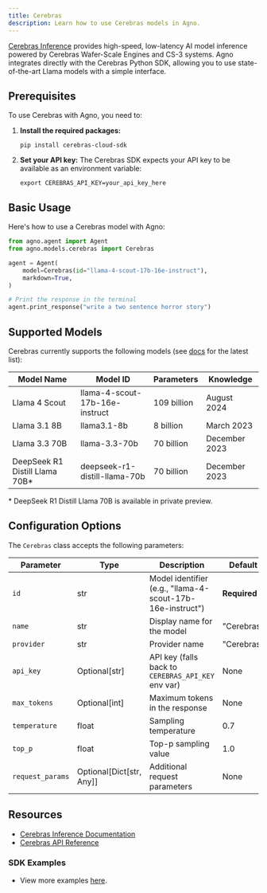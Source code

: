 ```yaml
---
title: Cerebras
description: Learn how to use Cerebras models in Agno.
---
```


[Cerebras Inference](https://inference-docs.cerebras.ai/introduction) provides high-speed, low-latency AI model inference powered by Cerebras Wafer-Scale Engines and CS-3 systems. Agno integrates directly with the Cerebras Python SDK, allowing you to use state-of-the-art Llama models with a simple interface.

## Prerequisites

To use Cerebras with Agno, you need to:

1. **Install the required packages:**
   ```shell
   pip install cerebras-cloud-sdk
   ```

2. **Set your API key:**
   The Cerebras SDK expects your API key to be available as an environment variable:
   ```shell
   export CEREBRAS_API_KEY=your_api_key_here
   ```

## Basic Usage

Here's how to use a Cerebras model with Agno:

```python
from agno.agent import Agent
from agno.models.cerebras import Cerebras

agent = Agent(
    model=Cerebras(id="llama-4-scout-17b-16e-instruct"),
    markdown=True,
)

# Print the response in the terminal
agent.print_response("write a two sentence horror story")
```

## Supported Models

Cerebras currently supports the following models (see [docs](https://inference-docs.cerebras.ai/introduction) for the latest list):

| Model Name                      | Model ID                       | Parameters  | Knowledge     |
| ------------------------------- | ------------------------------ | ----------- | ------------- |
| Llama 4 Scout                   | llama-4-scout-17b-16e-instruct | 109 billion | August 2024   |
| Llama 3.1 8B                    | llama3.1-8b                    | 8 billion   | March 2023    |
| Llama 3.3 70B                   | llama-3.3-70b                  | 70 billion  | December 2023 |
| DeepSeek R1 Distill Llama 70B*  | deepseek-r1-distill-llama-70b  | 70 billion  | December 2023 |

\* DeepSeek R1 Distill Llama 70B is available in private preview.

## Configuration Options

The `Cerebras` class accepts the following parameters:

| Parameter     | Type           | Description                                         | Default                        |
| ------------- | -------------- | --------------------------------------------------- | ------------------------------ |
| `id`          | str            | Model identifier (e.g., "llama-4-scout-17b-16e-instruct") | **Required**                   |
| `name`        | str            | Display name for the model                          | "Cerebras"                     |
| `provider`    | str            | Provider name                                       | "Cerebras"                     |
| `api_key`     | Optional[str]  | API key (falls back to `CEREBRAS_API_KEY` env var)  | None                           |
| `max_tokens`  | Optional[int]  | Maximum tokens in the response                      | None                           |
| `temperature` | float          | Sampling temperature                                | 0.7                            |
| `top_p`       | float          | Top-p sampling value                                | 1.0                            |
| `request_params` | Optional[Dict[str, Any]] | Additional request parameters           | None                           |


## Resources

- [Cerebras Inference Documentation](https://inference-docs.cerebras.ai/introduction)
- [Cerebras API Reference](https://inference-docs.cerebras.ai/api-reference/chat-completions)

### SDK Examples
- View more examples [here](../examples/models/cerebras).